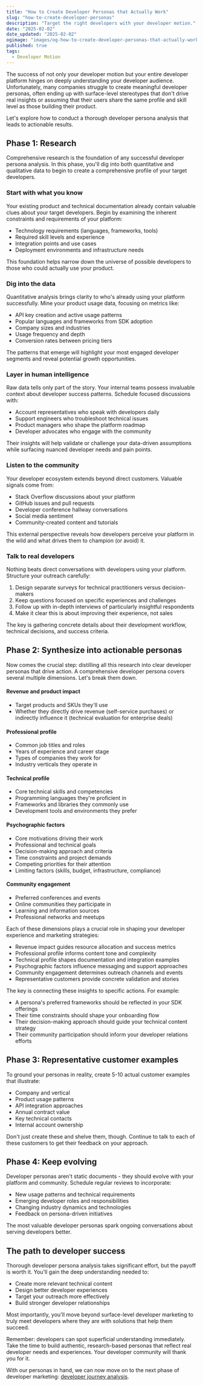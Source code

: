 ```yaml
---
title: "How to Create Developer Personas that Actually Work"
slug: "how-to-create-developer-personas"
description: "Target the right developers with your developer motion."
date: "2025-02-02"
date_updated: "2025-02-02"
ogimage: "images/og-how-to-create-developer-personas-that-actually-work.png"
published: true
tags:
  - Developer Motion
---
```

The success of not only your developer motion but your entire developer platform hinges on deeply understanding your developer audience. Unfortunately, many companies struggle to create meaningful developer personas, often ending up with surface-level stereotypes that don't drive real insights or assuming that their users share the same profile and skill level as those building their product. 

Let's explore how to conduct a thorough developer persona analysis that leads to actionable results.

## Phase 1: Research
Comprehensive research is the foundation of any successful developer persona analysis. In this phase, you'll dig into both quantitative and qualitative data to begin to create a comprehensive profile of your target developers.

### Start with what you know

Your existing product and technical documentation already contain valuable clues about your target developers. Begin by examining the inherent constraints and requirements of your platform:

- Technology requirements (languages, frameworks, tools)
- Required skill levels and experience
- Integration points and use cases
- Deployment environments and infrastructure needs

This foundation helps narrow down the universe of possible developers to those who could actually use your product.

### Dig into the data

Quantitative analysis brings clarity to who's already using your platform successfully. Mine your product usage data, focusing on metrics like:

- API key creation and active usage patterns
- Popular languages and frameworks from SDK adoption
- Company sizes and industries
- Usage frequency and depth
- Conversion rates between pricing tiers

The patterns that emerge will highlight your most engaged developer segments and reveal potential growth opportunities.

### Layer in human intelligence

Raw data tells only part of the story. Your internal teams possess invaluable context about developer success patterns. Schedule focused discussions with:

- Account representatives who speak with developers daily
- Support engineers who troubleshoot technical issues
- Product managers who shape the platform roadmap
- Developer advocates who engage with the community

Their insights will help validate or challenge your data-driven assumptions while surfacing nuanced developer needs and pain points.

### Listen to the community

Your developer ecosystem extends beyond direct customers. Valuable signals come from:

- Stack Overflow discussions about your platform
- GitHub issues and pull requests
- Developer conference hallway conversations
- Social media sentiment
- Community-created content and tutorials

This external perspective reveals how developers perceive your platform in the wild and what drives them to champion (or avoid) it.

### Talk to real developers

Nothing beats direct conversations with developers using your platform. Structure your outreach carefully:

1. Design separate surveys for technical practitioners versus decision-makers
2. Keep questions focused on specific experiences and challenges
3. Follow up with in-depth interviews of particularly insightful respondents
4. Make it clear this is about improving their experience, not sales

The key is gathering concrete details about their development workflow, technical decisions, and success criteria.

## Phase 2: Synthesize into actionable personas

Now comes the crucial step: distilling all this research into clear developer personas that drive action. A comprehensive developer persona covers several multiple dimensions. Let's break them down.

#### Revenue and product impact
- Target products and SKUs they'll use
- Whether they directly drive revenue (self-service purchases) or indirectly influence it (technical evaluation for enterprise deals)

#### Professional profile
- Common job titles and roles
- Years of experience and career stage
- Types of companies they work for
- Industry verticals they operate in

#### Technical profile
- Core technical skills and competencies
- Programming languages they're proficient in
- Frameworks and libraries they commonly use
- Development tools and environments they prefer

#### Psychographic factors
- Core motivations driving their work
- Professional and technical goals
- Decision-making approach and criteria
- Time constraints and project demands
- Competing priorities for their attention
- Limiting factors (skills, budget, infrastructure, compliance)

#### Community engagement
- Preferred conferences and events
- Online communities they participate in
- Learning and information sources
- Professional networks and meetups

Each of these dimensions plays a crucial role in shaping your developer experience and marketing strategies:

- Revenue impact guides resource allocation and success metrics
- Professional profile informs content tone and complexity
- Technical profile shapes documentation and integration examples
- Psychographic factors influence messaging and support approaches
- Community engagement determines outreach channels and events
- Representative customers provide concrete validation and stories

The key is connecting these insights to specific actions. For example:
- A persona's preferred frameworks should be reflected in your SDK offerings
- Their time constraints should shape your onboarding flow
- Their decision-making approach should guide your technical content strategy
- Their community participation should inform your developer relations efforts

## Phase 3: Representative customer examples
To ground your personas in reality, create 5-10 actual customer examples that illustrate:
- Company and vertical
- Product usage patterns
- API integration approaches
- Annual contract value
- Key technical contacts
- Internal account ownership

Don't just create these and shelve them, though. Continue to talk to each of these customers to get their feedback on your approach.

## Phase 4: Keep evolving

Developer personas aren't static documents - they should evolve with your platform and community. Schedule regular reviews to incorporate:

- New usage patterns and technical requirements
- Emerging developer roles and responsibilities
- Changing industry dynamics and technologies
- Feedback on persona-driven initiatives

The most valuable developer personas spark ongoing conversations about serving developers better.

## The path to developer success

Thorough developer persona analysis takes significant effort, but the payoff is worth it. You'll gain the deep understanding needed to:

- Create more relevant technical content
- Design better developer experiences
- Target your outreach more effectively
- Build stronger developer relationships

Most importantly, you'll move beyond surface-level developer marketing to truly meet developers where they are with solutions that help them succeed.

Remember: developers can spot superficial understanding immediately. Take the time to build authentic, research-based personas that reflect real developer needs and experiences. Your developer community will thank you for it.

With our personas in hand, we can now move on to the next phase of developer marketing: [developer journey analysis](/developer-journey-analysis).